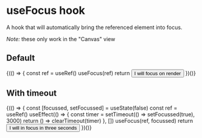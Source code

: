 
<Meta title="Utils/useFocus hook" component={useFocus} />

# useFocus hook

A hook that will automatically bring the referenced element into focus.

_Note:_ these only work in the "Canvas" view

## Default

<Preview>
  <Story name="Default">
    <Fragment>
      {(() => {
        const ref = useRef()
        useFocus(ref)
        return <Button ref={ref}>I will focus on render</Button>
      })()}
    </Fragment>
  </Story>
</Preview>

## With timeout

<Preview>
  <Story name="With timeout">
    <Fragment>
      {(() => {
        const [focussed, setFocussed] = useState(false)
        const ref = useRef()
        useEffect(() => {
          const timer = setTimeout(() => setFocussed(true), 3000)
          return () => clearTimeout(timer)
        }, [])
        useFocus(ref, focussed)
        return <Button ref={ref}>I will in focus in three seconds</Button>
      })()}
    </Fragment>
  </Story>
</Preview>
